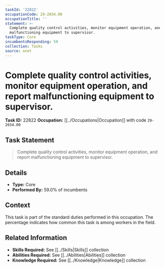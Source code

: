 ```yaml
---
taskId: '22822'
occupationCode: 29-2034.00
occupationTitle: ''
statement: >-
  Complete quality control activities, monitor equipment operation, and report
  malfunctioning equipment to supervisor.
taskType: Core
incumbentsResponding: 59
collection: Tasks
source: onet
---
```

# Complete quality control activities, monitor equipment operation, and report malfunctioning equipment to supervisor.

**Task ID:** 22822
**Occupation:** [[../Occupations|Occupation]] with code `29-2034.00`

## Task Statement

> Complete quality control activities, monitor equipment operation, and report malfunctioning equipment to supervisor.

## Details

- **Type:** Core
- **Performed By:** 59.0% of incumbents

## Context

This task is part of the standard duties performed in this occupation. The percentage indicates how common this task is among workers in the field.

## Related Information

- **Skills Required:** See [[../Skills|Skills]] collection
- **Abilities Required:** See [[../Abilities|Abilities]] collection
- **Knowledge Required:** See [[../Knowledge|Knowledge]] collection
